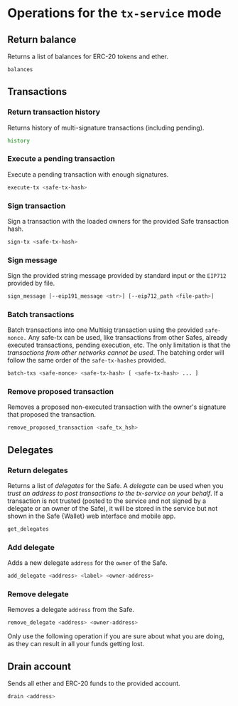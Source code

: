 
# Operations for the `tx-service` mode

## Return balance

Returns a list of balances for ERC-20 tokens and ether.

```bash
balances
```

## Transactions

### Return transaction history

Returns history of multi-signature transactions (including pending).

```bash
history
```

### Execute a pending transaction

Execute a pending transaction with enough signatures.

```bash
execute-tx <safe-tx-hash>
```

### Sign transaction

Sign a transaction with the loaded owners for the provided Safe transaction hash.

```bash
sign-tx <safe-tx-hash>
```

### Sign message

Sign the provided string message provided by standard input or the `EIP712` provided by file.

```bash
sign_message [--eip191_message <str>] [--eip712_path <file-path>]
```

### Batch transactions

Batch transactions into one Multisig transaction using the provided `safe-nonce.` Any safe-tx can be used, like transactions from other Safes, already executed transactions, pending execution, etc. The only limitation is that the *transactions from other networks cannot be used*. The batching order will follow the same order of the `safe-tx-hashes` provided.

```bash
batch-txs <safe-nonce> <safe-tx-hash> [ <safe-tx-hash> ... ]
```

### Remove proposed transaction

Removes a proposed non-executed transaction with the owner's signature that proposed the transaction.

```bash
remove_proposed_transaction <safe_tx_hsh>
```

## Delegates

### Return delegates

Returns a list of *delegates* for the Safe. A *delegate* can be used when you *trust an address to post transactions to the tx-service on your behalf*. If a transaction is not trusted (posted to the service and not signed by a delegate or an owner of the Safe), it will be stored in the service but not shown in the Safe \{Wallet\} web interface
and mobile app.

```bash
get_delegates
```

### Add delegate

Adds a new delegate `address` for the `owner` of the Safe.

```bash
add_delegate <address> <label> <owner-address>
```

### Remove delegate

Removes a delegate `address` from the Safe.

```bash
remove_delegate <address> <owner-address>
```

<Callout type="warning" emoji="⚠️">
  Only use the following operation if you are sure about what you are doing, as they can result in all your funds getting lost.
</Callout>

## Drain account

Sends all ether and ERC-20 funds to the provided account.

```bash
drain <address>
```
